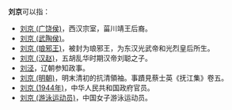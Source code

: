 '''刘京'''可以指：
* [[刘京_(广饶侯)|刘京 (广饶侯)]]，西汉宗室，菑川靖王后裔。
* [[刘京_(武陶侯)|刘京 (武陶侯)]]。
* [[刘京_(琅邪王)|刘京 (琅邪王)]]，被封为琅邪王，为东汉光武帝和光烈皇后所生。
* [[刘京_(汉赵)|刘京 (汉赵)]]，五胡乱华时期汉帝刘聪之子。
* [[刘泾|刘泾]]，辽朝参知政事。
* [[刘京_(明朝)|刘京 (明朝)]]，明末清初的抗清領袖。事蹟見蔡士英《抚江集》卷五。
* [[刘京_(1944年)|刘京 (1944年)]]，中华人民共和国政府官员。
* [[刘京_(游泳运动员)|刘京 (游泳运动员)]]，中国女子游泳运动员。

{{消歧义|J京|Cat=二字刘姓人名消歧义}}